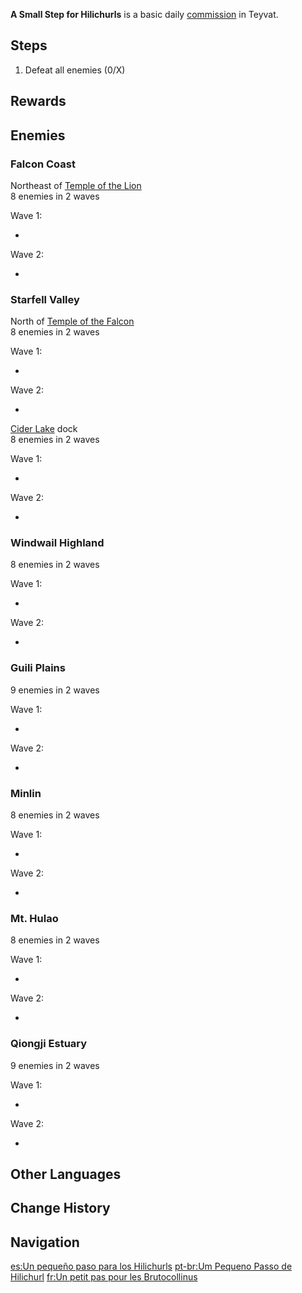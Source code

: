 {{Quest Infobox
|id             = 
|type           = Commission
|image          = Commission A Small Step for Hilichurls.png
|caption        = [[Cider Lake]] Dock, Starfell Valley version
|summary        = Defeat the Hilichurls to disperse the camp.
|startLocation  = [[Falcon Coast]], [[Mondstadt]]
|startLocation2 = [[Starfell Valley]], Mondstadt
|startLocation3 = [[Windwail Highland]], Mondstadt
|startLocation4 = [[Guili Plains]], [[Liyue]]
|startLocation5 = [[Minlin]], Liyue
|startLocation6 = [[Mt. Hulao]], Liyue
|startLocation7 = [[Qiongji Estuary]], Liyue
|other          = 
*AR-Dependent Rewards
|characters     = Traveler
}}

'''A Small Step for Hilichurls''' is a basic daily [[commission]] in Teyvat.

==Steps==
{{Quest Description|[[Hilichurls]] are building a camp in the wilderness to gather their kin. Defeat them to put an end to this threat.}}
# Defeat all enemies (0/X)

==Rewards==
{{Commission Rewards|full}}

==Enemies==
===Falcon Coast===
; Northeast of [[Temple of the Lion]]
; 8 enemies in 2 waves
Wave 1:
* {{Enemy List|Wooden Shield Hilichurl Guard*2;Pyro Hilichurl Shooter*2;Wooden Shield Mitachurl}}
Wave 2:
* {{Enemy List|Hilichurl Grenadier*2;Blazing Axe Mitachurl}}

===Starfell Valley===
; North of [[Temple of the Falcon]]
;8 enemies in 2 waves
Wave 1:
* {{Enemy List|Hilichurl Fighter*2;Hilichurl Shooter;Cryo Hilichurl Shooter;Wooden Shield Mitachurl}}
Wave 2:
* {{Enemy List|Hilichurl Grenadier*2;Blazing Axe Mitachurl}}

;[[Cider Lake]] dock
;8 enemies in 2 waves
Wave 1:
* {{Enemy List|Hilichurl Fighter*2;Pyro Hilichurl Shooter*2;Blazing Axe Mitachurl}}
Wave 2:
* {{Enemy List|Hilichurl Grenadier*2;Wooden Shield Mitachurl}}

===Windwail Highland===
;8 enemies in 2 waves
Wave 1:
* {{Enemy List|Pyro Hilichurl Shooter*2;Cryo Hilichurl Shooter*2;Wooden Shield Mitachurl}}
Wave 2:
* {{Enemy List|Hilichurl Grenadier*2;Blazing Axe Mitachurl}}

===Guili Plains===
;9 enemies in 2 waves
Wave 1:
* {{Enemy List|Wooden Shield Hilichurl Guard*2;Pyro Hilichurl Shooter*3;Electro Hilichurl Shooter}}
Wave 2:
* {{Enemy List|Hilichurl Grenadier*2;Wooden Shieldwall Mitachurl}}

===Minlin===
;8 enemies in 2 waves
Wave 1:
* {{Enemy List|Wooden Shield Hilichurl Guard*2;Electro Hilichurl Shooter*2;Hydro Samachurl}}
Wave 2:
* {{Enemy List|Hilichurl Grenadier*2;Blazing Axe Mitachurl}}

===Mt. Hulao===
;8 enemies in 2 waves
Wave 1:
* {{Enemy List|Wooden Shield Hilichurl Guard*2;Rock Shield Hilichurl Guard;Pyro Hilichurl Shooter;Geo Samachurl}}
Wave 2:
* {{Enemy List|Hilichurl Grenadier*2;Wooden Shieldwall Mitachurl}}

===Qiongji Estuary===
;9 enemies in 2 waves
Wave 1:
* {{Enemy List|Wooden Shield Hilichurl Guard*4;Blazing Axe Mitachurl}}
Wave 2:
* {{Enemy List|Electro Hilichurl Shooter*3;Rock Shieldwall Mitachurl}}

==Other Languages==
{{Other Languages
|en      = A Small Step for Hilichurls
|zhs     = 丘丘人的一小步
|zhs_rm  = Qiūqiū-rén de Yī Xiǎo Bù
|zht     = 丘丘人的一小步
|zht_rm  = Qiūqiū-rén de Yī Xiǎo Bù
|zh_tl   = A Small Step for Hilichurls
|ja      = ヒルチャールの一歩
|ja_rm   = Hiruchaaru no Ippo
|ja_tl   = Hilichurls' One Step
|ko      = 츄츄족의 작은 한 걸음
|ko_rm   = 
|ko_tl   = 
|es      = Un pequeño paso para los Hilichurls
|es_tl   = A Small Step for the Hilichurls
|fr      = Un petit pas pour les Brutocollinus
|fr_tl   = A Small Step for Hilichurls
|ru      = Маленький шаг для хиличурла
|ru_tl   = 
|th      = ก้าวน้อย ๆ ของพวก Hilichurl
|th_rm   = 
|th_tl   = Small Steps of the Hilichurls
|vi      = Một Bước Nhỏ Của Hilichurl
|vi_tl   = 
|de      = Ein kleiner Schritt für einen Hilichurl
|de_tl   = A Small Step for a Hilichurl
|id      = Langkah Kecil Hilichurl
|id_tl   = Hilichurl's Small Step
|pt      = Um Pequeno Passo de Hilichurl
|pt_tl   = A Small Hilichurl Step
}}

==Change History==
{{Change History|1.0}}

==Navigation==
{{Commission Navbox|Basic}}

[[es:Un pequeño paso para los Hilichurls]]
[[pt-br:Um Pequeno Passo de Hilichurl]]
[[fr:Un petit pas pour les Brutocollinus]]